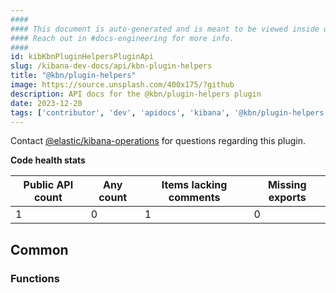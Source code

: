 ```yaml
---
####
#### This document is auto-generated and is meant to be viewed inside our experimental, new docs system.
#### Reach out in #docs-engineering for more info.
####
id: kibKbnPluginHelpersPluginApi
slug: /kibana-dev-docs/api/kbn-plugin-helpers
title: "@kbn/plugin-helpers"
image: https://source.unsplash.com/400x175/?github
description: API docs for the @kbn/plugin-helpers plugin
date: 2023-12-20
tags: ['contributor', 'dev', 'apidocs', 'kibana', '@kbn/plugin-helpers']
---
```




Contact [@elastic/kibana-operations](https://github.com/orgs/elastic/teams/kibana-operations) for questions regarding this plugin.

**Code health stats**

| Public API count  | Any count | Items lacking comments | Missing exports |
|-------------------|-----------|------------------------|-----------------|
| 1 | 0 | 1 | 0 |

## Common

### Functions
<DocDefinitionList data={kbnPluginHelpersObj.common.functions}/>

